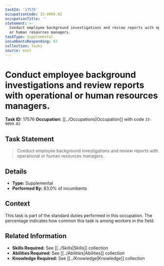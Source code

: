 ```yaml
---
taskId: '17576'
occupationCode: 33-9099.02
occupationTitle: ''
statement: >-
  Conduct employee background investigations and review reports with operational
  or human resources managers.
taskType: Supplemental
incumbentsResponding: 83
collection: Tasks
source: onet
---
```

# Conduct employee background investigations and review reports with operational or human resources managers.

**Task ID:** 17576
**Occupation:** [[../Occupations|Occupation]] with code `33-9099.02`

## Task Statement

> Conduct employee background investigations and review reports with operational or human resources managers.

## Details

- **Type:** Supplemental
- **Performed By:** 83.0% of incumbents

## Context

This task is part of the standard duties performed in this occupation. The percentage indicates how common this task is among workers in the field.

## Related Information

- **Skills Required:** See [[../Skills|Skills]] collection
- **Abilities Required:** See [[../Abilities|Abilities]] collection
- **Knowledge Required:** See [[../Knowledge|Knowledge]] collection
